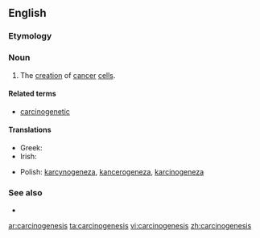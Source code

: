 ==English==

===Etymology===
{{confix|carcino|genesis}}

===Noun===
{{en-noun|carcinogeneses|-}}

# {{pathology}} The [[creation]] of [[cancer]] [[cell]]s.

====Related terms====
* [[carcinogenetic]]

====Translations====
{{trans-top|the creation of cancer cells}}
* Greek: {{t|el|καρκινογένεση|f|tr=karkinogénesi}}
* Irish: {{t|ga|carcanaigineas|m}}
{{trans-mid}}
* Polish: [[karcynogeneza]], [[kancerogeneza]], [[karcinogeneza]] {{f}}
{{trans-bottom}}

===See also===
* {{pedia}}
[[ar:carcinogenesis]]
[[ta:carcinogenesis]]
[[vi:carcinogenesis]]
[[zh:carcinogenesis]]